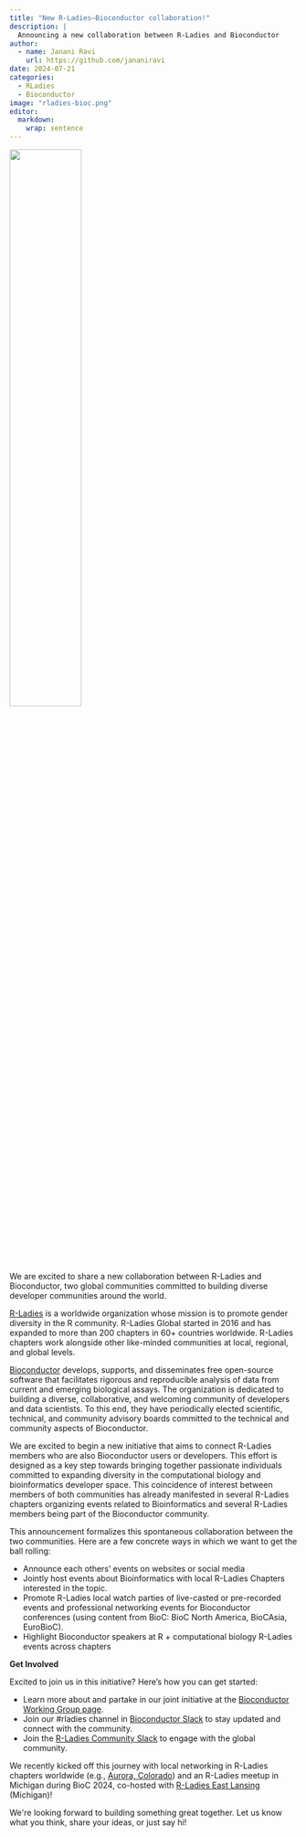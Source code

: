 ```yaml
---
title: "New R-Ladies–Bioconductor collaboration!"
description: |
  Announcing a new collaboration between R-Ladies and Bioconductor
author:
  - name: Janani Ravi
    url: https://github.com/jananiravi
date: 2024-07-21
categories:
  - RLadies
  - Bioconductor
image: "rladies-bioc.png"
editor: 
  markdown: 
    wrap: sentence
---
```


![](rladies-bioc.png){ width=50% fig-align="center"}

We are excited to share a new collaboration between R-Ladies and Bioconductor, two global communities committed to building diverse developer communities around the world.

[R-Ladies](http://rladies.org) is a worldwide organization whose mission is to promote gender diversity in the R community.
R-Ladies Global started in 2016 and has expanded to more than 200 chapters in 60+ countries worldwide.
R-Ladies chapters work alongside other like-minded communities at local, regional, and global levels.  

[Bioconductor](https://www.bioconductor.org/) develops, supports, and disseminates free open-source software that facilitates rigorous and reproducible analysis of data from current and emerging biological assays.
The organization is dedicated to building a diverse, collaborative, and welcoming community of developers and data scientists.
To this end, they have periodically elected scientific, technical, and community advisory boards committed to the technical and community aspects of Bioconductor.

We are excited to begin a new initiative that aims to connect R-Ladies members who are also Bioconductor users or developers.
This effort is designed as a key step towards bringing together passionate individuals committed to expanding diversity in the computational biology and bioinformatics developer space.
This coincidence of interest between members of both communities has already manifested in several R-Ladies chapters organizing events related to Bioinformatics and several R-Ladies members being part of the Bioconductor community. 

This announcement formalizes this spontaneous collaboration between the two communities. 
Here are a few concrete ways in which we want to get the ball rolling:

-   Announce each others' events on websites or social media
-   Jointly host events about Bioinformatics with local R-Ladies Chapters interested in the topic. 
-   Promote R-Ladies local watch parties of live-casted or pre-recorded events and professional networking events for Bioconductor conferences (using content from BioC: BioC North America, BioCAsia, EuroBioC).
-   Highlight Bioconductor speakers at R + computational biology R-Ladies events across chapters

**Get Involved**

Excited to join us in this initiative?
Here's how you can get started:

-   Learn more about and partake in our joint initiative at the [Bioconductor Working Group page](https://workinggroups.bioconductor.org/currently-active-working-groups-committees.html#r-ladies-and-bioc).
-   Join our #rladies channel in [Bioconductor Slack](https://slack.bioconductor.org/) to stay updated and connect with the community.
-   Join the [R-Ladies Community Slack](https://guide.rladies.org/comm/slack/) to engage with the global community.

We recently kicked off this journey with local networking in R-Ladies chapters worldwide (e.g., [Aurora, Colorado](https://www.meetup.com/rladies-aurora/events/302185687/)) and an R-Ladies meetup in Michigan during BioC 2024, co-hosted with [R-Ladies East Lansing](https://www.meetup.com/rladies-east-lansing/events/302185529/) (Michigan)!

We\'re looking forward to building something great together.
Let us know what you think, share your ideas, or just say hi!

